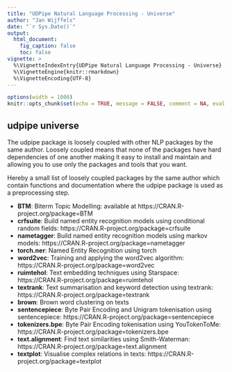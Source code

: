 ```yaml
---
title: "UDPipe Natural Language Processing - Universe"
author: "Jan Wijffels"
date: "`r Sys.Date()`"
output:
  html_document:
    fig_caption: false
    toc: false
vignette: >
  %\VignetteIndexEntry{UDPipe Natural Language Processing - Universe}
  %\VignetteEngine{knitr::rmarkdown}
  %\VignetteEncoding{UTF-8}
---
```


```r
options(width = 1000)
knitr::opts_chunk$set(echo = TRUE, message = FALSE, comment = NA, eval = TRUE)
```


## udpipe universe

The udpipe package is loosely coupled with other NLP packages by the same author. Loosely coupled means that none of the packages have hard dependencies of one another making it easy to install and maintain and allowing you to use only the packages and tools that you want.

Hereby a small list of loosely coupled packages by the same author which contain functions and documentation where the udpipe package is used as a preprocessing step.

- **BTM**: Biterm Topic Modelling: available at https://CRAN.R-project.org/package=BTM 
- **crfsuite**: Build named entity recognition models using conditional random fields: https://CRAN.R-project.org/package=crfsuite
- **nametagger**: Build named entity recognition models using markov models: https://CRAN.R-project.org/package=nametagger
- **torch.ner**: Named Entity Recognition using torch
- **word2vec**: Training and applying the word2vec algorithm: https://CRAN.R-project.org/package=word2vec
- **ruimtehol**: Text embedding techniques using Starspace: https://CRAN.R-project.org/package=ruimtehol
- **textrank**: Text summarisation and keyword detection using textrank: https://CRAN.R-project.org/package=textrank
- **brown**: Brown word clustering on texts
- **sentencepiece**: Byte Pair Encoding and Unigram tokenisation using sentencepiece: https://CRAN.R-project.org/package=sentencepiece
- **tokenizers.bpe**: Byte Pair Encoding tokenisation using YouTokenToMe: https://CRAN.R-project.org/package=tokenizers.bpe
- **text.alignment**: Find text similarities using Smith-Waterman: https://CRAN.R-project.org/package=text.alignment 
- **textplot**: Visualise complex relations in texts: https://CRAN.R-project.org/package=textplot

